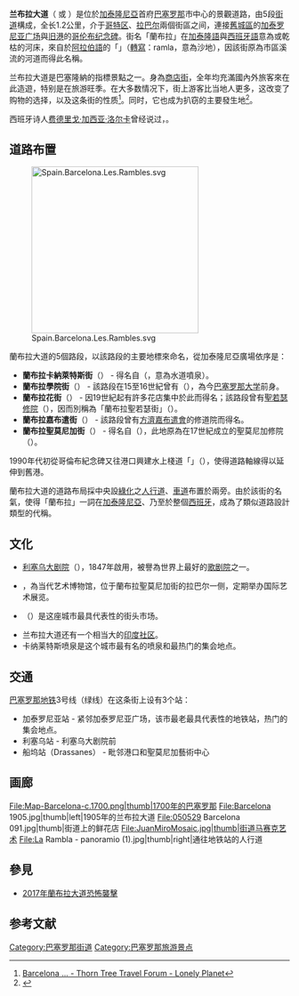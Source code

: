 {{Translating|||time=2017-10-31T18:46:58+00:00}}
{{Infobox street
| name                    = 兰布拉大道<br /><small>{{lang|ca|La Rambla}}</small>
| native_name             =
| marker_image            =
| image                   = 15-10-27-Vista des de l'estàtua de Colom a Barcelona-WMA 2791.jpg
| image_size              = frameless
| caption                 = 从[[哥伦布纪念碑_(巴塞罗那)|哥伦布纪念碑]]俯视，左边是[[拉巴尔|拉巴尔]]，右边是[[哥特区|哥特区]]
| former_names            =
| postal_code             =
| addresses               =
| length_km               = 1.2
| length_ref              =
| width                   =
| location                = {{ESP}}[[加泰隆尼亞|加泰隆尼亞]][[巴塞罗那|巴塞罗那]]
| client                  =
| maint                   =
| coordinates             = {{Coord|41|22|53|N|2|10|23|E|region:ES-CT_type:landmark|display=inline}}
| direction_a             =
| terminus_a              = [[加泰罗尼亚广场|加泰罗尼亚广场]]
| direction_b             =
| terminus_b              = [[哥伦布纪念碑_(巴塞罗那)|哥伦布纪念碑]]
| junction                =
| commissioning_date      =
| construction_start_date =
| completion_date         =
| inauguration_date       =
| demolition_date         =
| north                   =
| south                   =
| east                    =
| west                    =
}}

'''兰布拉大道'''（{{lang-ca|La Rambla}} 或 {{lang|ca|Les Rambles}}）是位於[[加泰隆尼亞|加泰隆尼亞]]首府[[巴塞罗那|巴塞罗那]]市中心的景觀道路，由5段[[街道|街道]]構成，全长1.2公里，介于[[哥特区|哥特区]]、[[拉巴尔|拉巴尔]]兩個街區之间，連接[[旧城区_(巴塞罗那)|舊城區]]的[[加泰罗尼亚广场|加泰罗尼亚广场]]與[[旧港_(巴塞罗那)|旧港]]的[[哥伦布纪念碑_(巴塞罗那)|哥伦布纪念碑]]。街名「蘭布拉」在[[加泰隆語|加泰隆語]]與[[西班牙語|西班牙語]]意為{{link-en|旱谷|Arroyo (creek)}}或乾枯的河床，來自於[[阿拉伯語|阿拉伯語]]的「{{lang|ar|رملة}}」（[[阿拉伯語羅馬化|轉寫]]：ramla，意為沙地），因該街原為市區溪流的河道而得此名稱。

兰布拉大道是巴塞隆納的指標景點之一。身為[[商店街|商店街]]，全年均充滿國內外旅客來在此造遊，特别是在旅游旺季。在大多数情况下，街上游客比当地人更多，这改变了购物的选择，以及这条街的性质<ref>[http://thorntree.lonelyplanet.com/messagepost.cfm?postaction=reply&catid=27&threadid=1478734&messid=13063968&iCountryId=146 Barcelona ... - Thorn Tree Travel Forum - Lonely Planet]</ref>。同时，它也成为扒窃的主要發生地<ref>{{Cite web |url=http://www.tripadvisor.com/ShowUserReviews-g187497-d190163-r4100851-Las_Ramblas-Barcelona_Catalonia.html |title=TripAdvisor guide to the Rambla, mentioning pickpockets |accessdate=2010-01-12 |archive-date=2017-08-18 |archive-url=https://web.archive.org/web/20170818132751/https://www.tripadvisor.com/ShowUserReviews-g187497-d190163-r4100851-Las_Ramblas-Barcelona_Catalonia.html |dead-url=no }}</ref>。

西班牙诗人[[费德里戈·加西亚·洛尔卡|费德里戈·加西亚·洛尔卡]]曾经说过，{{fact|兰布拉大道是“世界上唯一我希望永远不会结束的街道”}}。

== 道路布置 ==
[[File:Spain.Barcelona.Les.Rambles.svg|300px]]

蘭布拉大道的5個路段，以該路段的主要地標來命名，從加泰隆尼亞廣場依序是：

* '''蘭布拉卡納萊特斯街'''（{{lang|ca|Rambla de Canaletes}}） - 得名自{{link-ca|卡納萊特斯噴泉|Font de Canaletes}}（{{lang|ca|Font de Canaletes}}，意為水道噴泉）。
* '''蘭布拉學院街'''（{{lang|ca|Rambla dels Estudis}}） - 該路段在15至16世紀曾有{{link-ca|巴塞隆納通學|Estudi General de Barcelona}}（{{lang|ca|Estudi General de Barcelona}}），為今[[巴塞罗那大学|巴塞罗那大学]]前身。
* '''蘭布拉花街'''（{{lang|ca|Rambla de les Flors}}） - 因19世紀起有許多花店集中於此而得名；該路段曾有[[聖若瑟修院_(巴塞隆納)|聖若瑟修院]]（{{lang|ca|Convent de Sant Josep}}），因而別稱為「蘭布拉聖若瑟街」（{{lang|ca|Rambla de Sant Josep}}）。
* '''蘭布拉嘉布遣街'''（{{lang|ca|Rambla dels Caputxins}}） - 該路段曾有[[方濟嘉布遣會|方濟嘉布遣會]]的修道院而得名。
* '''蘭布拉聖莫尼加街'''（{{lang|ca|Rambla de Santa Mònica}}） - 得名自{{link-ca|聖莫尼加藝術中心|Arts Santa Mònica}}（{{lang|ca|Arts Santa Mònica}}），此地原為{{link-en|赤足奧斯定會|Discalced Augustinians}}在17世紀成立的聖莫尼加修院（{{lang|ca|Convent de Santa Mònica}}）。

1990年代初從哥倫布紀念碑又往港口興建水上棧道「{{link-ca|蘭布拉海洋|Rambla de Mar}}」（{{lang|ca|Rambla de Mar}}），使得道路軸線得以延伸到舊港。

蘭布拉大道的道路布局採中央設[[綠化|綠化]]之[[人行道|人行道]]、[[車道|車道]]布置於兩旁。由於該街的名氣，使得「蘭布拉」一詞在[[加泰隆尼亞|加泰隆尼亞]]、乃至於整個[[西班牙|西班牙]]，成為了類似道路設計類型的代稱。

== 文化 ==
* [[利塞乌大剧院|利塞乌大剧院]]（{{lang|ca|Gran Teatre del Liceu}}），1847年啟用，被譽為世界上最好的[[歌剧院|歌剧院]]之一。
* {{link-ca|聖莫尼加藝術中心|Arts Santa Mònica}}，為当代艺术博物馆，位于蘭布拉聖莫尼加街的拉巴尔一侧，定期举办国际艺术展览。
* {{link-en|博克里亚市场|La Boqueria}}（{{lang|ca|La Boqueria}}）是这座城市最具代表性的街头市场。
* 兰布拉大道还有一个相当大的[[小印度|印度社区]]。{{fact}}
* 卡纳莱特斯喷泉是这个城市最有名的喷泉和最热门的集会地点。

== 交通 ==
[[巴塞罗那地铁|巴塞罗那地铁]]3号线（绿线）在这条街上设有3个站：

* 加泰罗尼亚站 - 紧邻加泰罗尼亚广场，该市最老最具代表性的地铁站，热门的集会地点。
* 利塞乌站 - 利塞乌大剧院前
* 船坞站（Drassanes） - 毗邻港口和聖莫尼加藝術中心

==画廊==
<gallery>
File:Map-Barcelona-c.1700.png|thumb|1700年的巴塞罗那
File:Barcelona 1905.jpg|thumb|left|1905年的兰布拉大道
File:050529 Barcelona 091.jpg|thumb|街道上的鲜花店
File:JuanMiroMosaic.jpg|thumb|街道马赛克艺术
File:La Rambla - panoramio (1).jpg|thumb|right|通往地铁站的人行道
</gallery>

==  參見 ==
*[[2017年蘭布拉大道恐怖襲擊|2017年蘭布拉大道恐怖襲擊]]

== 参考文献 ==
{{Reflist}}

{{Coord|41|22|53|N|2|10|23|E|region:ES-CT_type:landmark|display=title}}

[[Category:巴塞罗那街道|Category:巴塞罗那街道]]
[[Category:巴塞罗那旅游景点|Category:巴塞罗那旅游景点]]